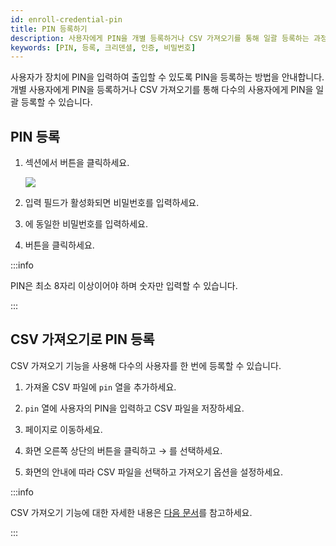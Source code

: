 ```yaml
---
id: enroll-credential-pin
title: PIN 등록하기
description: 사용자에게 PIN을 개별 등록하거나 CSV 가져오기를 통해 일괄 등록하는 과정을 안내합니다.
keywords: [PIN, 등록, 크리덴셜, 인증, 비밀번호]
---
```


사용자가 장치에 PIN을 입력하여 출입할 수 있도록 PIN을 등록하는 방법을 안내합니다. 개별 사용자에게 PIN을 등록하거나 CSV 가져오기를 통해 다수의 사용자에게 PIN을 일괄 등록할 수 있습니다.

## PIN 등록

1. <Cmd sid='common.credential' product='2' /> 섹션에서 <Cmd sid='user.pin' product='2' /> 버튼을 클릭하세요.

    <Image src='/img/biostarx-new-user-credential-pin.png' />

1. 입력 필드가 활성화되면 비밀번호를 입력하세요.

1. <Cmd sid='user.confirmPin' product='2' />에 동일한 비밀번호를 입력하세요.

1. <Cmd sid='button.enroll' product='2' /> 버튼을 클릭하세요.

:::info

PIN은 최소 8자리 이상이어야 하며 숫자만 입력할 수 있습니다.

:::


## CSV 가져오기로 PIN 등록

CSV 가져오기 기능을 사용해 다수의 사용자를 한 번에 등록할 수 있습니다.

1. 가져올 CSV 파일에 `pin` 열을 추가하세요.

1. `pin` 열에 사용자의 PIN을 입력하고 CSV 파일을 저장하세요.

1. <Cmd sid='shell.header.user' /> 페이지로 이동하세요.

1. 화면 오른쪽 상단의 <IcMoreW /> 버튼을 클릭하고 <Cmd sid='team.menu.import.title' /> → <Cmd sid='team.menu.import.csv' />를 선택하세요.

1. 화면의 안내에 따라 CSV 파일을 선택하고 가져오기 옵션을 설정하세요.

:::info

CSV 가져오기 기능에 대한 자세한 내용은 [다음 문서](export-import-user-info#import-csv)를 참고하세요.

:::